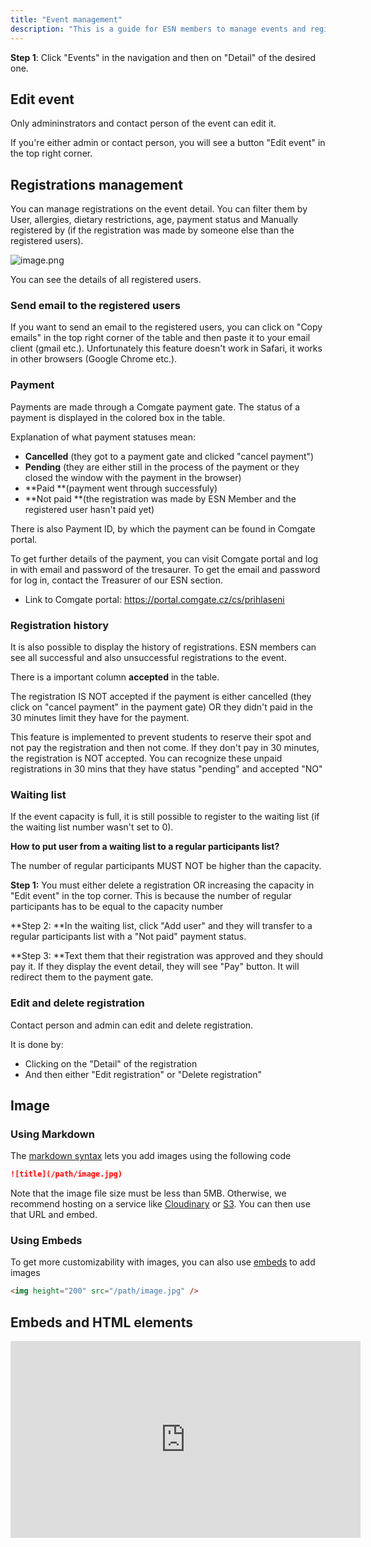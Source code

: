 ```yaml
---
title: "Event management"
description: "This is a guide for ESN members to manage events and registrations to the events."
---
```


**Step 1**: Click "Events" in the navigation and then on "Detail" of the desired one.

## Edit event

Only admininstrators and contact person of the event can edit it.

If you're either admin or contact person, you will see a button "Edit event" in the top right corner.

## Registrations management

You can manage registrations on the event detail. You can filter them by User, allergies, dietary restrictions, age, payment status and Manually registered by (if the registration was made by someone else than the registered users).

![image.png](/image.png)

You can see the details of all registered users.

### Send email to the registered users

If you want to send an email to the registered users, you can click on "Copy emails" in the top right corner of the table and then paste it to your email client (gmail etc.). Unfortunately this feature doesn't work in Safari, it works in other browsers (Google Chrome etc.).

### Payment

Payments are made through a Comgate payment gate. The status of a payment is displayed in the colored box in the table.

Explanation of what payment statuses mean:

- **Cancelled** (they got to a payment gate and clicked "cancel payment")
- **Pending** (they are either still in the process of the payment or they closed the window with the payment in the browser)
- \*\*Paid \*\*(payment went through successfuly)
- \*\*Not paid \*\*(the registration was made by ESN Member and the registered user hasn't paid yet)

There is also Payment ID, by which the payment can be found in Comgate portal.

To get further details of the payment, you can visit Comgate portal and log in with email and password of the tresaurer. To get the email and password for log in, contact the Treasurer of our ESN section.

- Link to Comgate portal: https://portal.comgate.cz/cs/prihlaseni

### Registration history

It is also possible to display the history of registrations. ESN members can see all successful and also unsuccessful registrations to the event.

There is a important column **accepted** in the table.

The registration IS NOT accepted if the payment is either cancelled (they click on "cancel payment" in the payment gate) OR they didn't paid in the 30 minutes limit they have for the payment.

This feature is implemented to prevent students to reserve their spot and not pay the registration and then not come. If they don't pay in 30 minutes, the registration is NOT accepted. You can recognize these unpaid registrations in 30 mins that they have status "pending" and accepted "NO"

### Waiting list

If the event capacity is full, it is still possible to register to the waiting list (if the waiting list number wasn't set to 0).

**How to put user from a waiting list to a regular participants list?**

The number of regular participants MUST NOT be higher than the capacity.

**Step 1:** You must either delete a registration OR increasing the capacity in "Edit event" in the top corner. This is because the number of regular participants has to be equal to the capacity number

**Step 2: **In the waiting list, click "Add user" and they will transfer to a regular participants list with a "Not paid" payment status.

**Step 3: **Text them that their registration was approved and they should pay it. If they display the event detail, they will see "Pay" button. It will redirect them to the payment gate.

### Edit and delete registration

Contact person and admin can edit and delete registration.

It is done by:

- Clicking on the "Detail" of the registration
- And then either "Edit registration" or "Delete registration"

## Image

### Using Markdown

The [markdown syntax](https://www.markdownguide.org/basic-syntax/#images) lets you add images using the following code

```md
![title](/path/image.jpg)
```

Note that the image file size must be less than 5MB. Otherwise, we recommend hosting on a service like [Cloudinary](https://cloudinary.com/) or [S3](https://aws.amazon.com/s3/). You can then use that URL and embed.

### Using Embeds

To get more customizability with images, you can also use [embeds](/writing-content/embed) to add images

```html
<img height="200" src="/path/image.jpg" />
```

## Embeds and HTML elements

<iframe width="560" height="315" src="https://www.youtube.com/embed/4KzFe50RQkQ" title="YouTube video player" frameBorder="0" allow="accelerometer; autoplay; clipboard-write; encrypted-media; gyroscope; picture-in-picture" allowFullScreen style={{ width:"100%",borderRadius:"0.5rem" }} />

<br />

<Tip>
  Mintlify supports [HTML tags in Markdown](https://www.markdownguide.org/basic-syntax/#html). This is helpful if you prefer HTML tags to Markdown syntax, and lets you create documentation with infinite flexibility.
</Tip>

### iFrames

Loads another HTML page within the document. Most commonly used for embedding videos.

```html
<iframe src="https://www.youtube.com/embed/4KzFe50RQkQ"> </iframe>
```